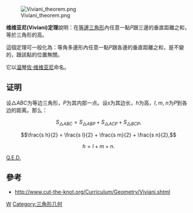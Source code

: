 [[File:Viviani_theorem.png|frame]]

'''维维亚尼(Viviani)定理'''說明：在[[等邊三角形|等邊三角形]]內任意一點''P''跟三邊的垂直距離之和，等於三角形的高。

這個定理可一般化為：等角多邊形內任意一點''P''跟各邊的垂直距離之和，是不變的，跟該點的位置無關。

它以[[温琴佐·维维亚尼|温琴佐·维维亚尼]]命名。

==证明==
设<math>\triangle ABC</math>为等边三角形，<math>P</math>为其内部一点。设<math>s</math>为其边长，<math>h</math>为高，<math>l,\; m,\; n</math>为<math>P</math>到各边的距离。那么：

:<math>S_{\triangle ABC} = S_{\triangle ABP} + S_{\triangle ACP} + S_{\triangle BCP},</math>

:<math>\frac{s h}{2} = \frac{s l}{2} + \frac{s m}{2} + \frac{s n}{2},</math>

:<math>h = l + m + n.</math>

[[证明完毕|Q.E.D.]]

==參考==
* http://www.cut-the-knot.org/Curriculum/Geometry/Viviani.shtml {{Wayback|url=http://www.cut-the-knot.org/Curriculum/Geometry/Viviani.shtml |date=20110716052933 }}

[[Category:几何定理|W]]
[[Category:三角形几何|Category:三角形几何]]
